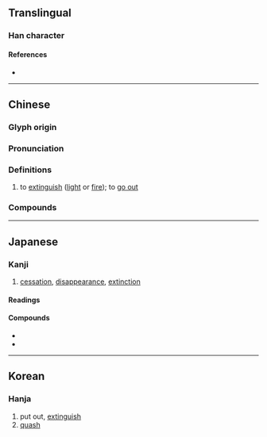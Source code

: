 {{character info/new}}
==Translingual==

===Han character===
{{Han char|rn=86|rad=火|as=10|sn=14|four=96830|canj=FHUP|ids=⿰火息}}

====References====
* {{Han ref|kx=0679.030|dkj=19287|dj=1090.260|hdz=32223.130|uh=7184|ud=29060|bh=BAB6|bd=47798}}

----

==Chinese==
{{zh-forms|alt=息-second round simplified}}

===Glyph origin===
{{Han etym}}
{{Han compound|火|息|c1=s|c2=p|ls=psc}}

===Pronunciation===
{{zh-pron
|m=熄
|c=sik1
|h=pfs=sit
|md=
|mn=qz:siak/xm,zz:sek/sit
|mn_note=siak/sek - literary; sit - vernacular
|w=
|mc=y
|oc=y
|cat=v
}}

===Definitions===
{{zh-hanzi}}

# to [[extinguish]] ([[light]] or [[fire]]); to [[go out]]

===Compounds===
{{zh-der|熄燈|熄滅|熄火|熄風|捻熄}}

----

==Japanese==

===Kanji===
{{ja-kanji|grade=|rs=火10}}

# [[cessation]], [[disappearance]], [[extinction]]

====Readings====
{{ja-readings
|goon=そく
|kanon=しょく
|kun=き-える, や-む
}}

====Compounds====
{{der-top|Compounds}}
* {{ja-r|熄%滅|そく%めつ|[[disappearance]], [[extinction]]}}
* {{ja-r|終%熄|しゅう%そく|[[end]], [[termination]]}}
{{der-bottom}}

----

==Korean==

===Hanja===
{{ko-hanja|hangeul=식|eumhun=|rv=sik|mr=sik|y=sik}}

# put out, [[extinguish]]
# [[quash]]